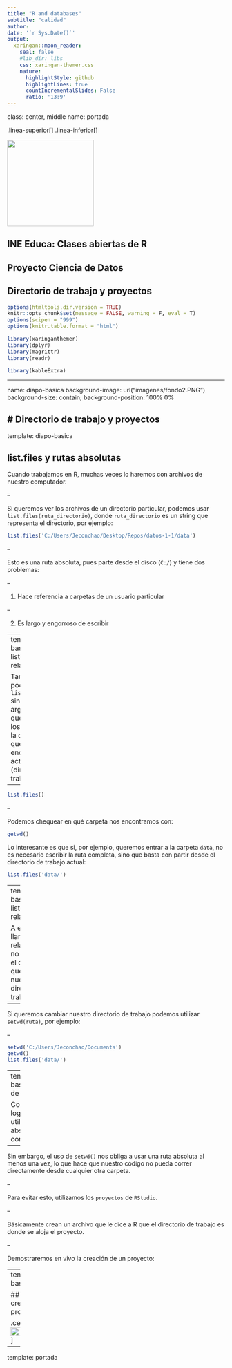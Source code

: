 ```yaml
---
title: "R and databases"
subtitle: "calidad"
author: 
date: '`r Sys.Date()`'
output:
  xaringan::moon_reader:
    seal: false
    #lib_dir: libs
    css: xaringan-themer.css
    nature:
      highlightStyle: github
      highlightLines: true
      countIncrementalSlides: False
      ratio: '13:9'
---
```


class: center, middle
name: portada

.linea-superior[]
.linea-inferior[]

<img src="imagenes/logo_portada2.png" width="200" />

## INE Educa: Clases abiertas de R

## Proyecto Ciencia de Datos

## Directorio de trabajo y proyectos 



```r
options(htmltools.dir.version = TRUE)
knitr::opts_chunk$set(message = FALSE, warning = F, eval = T) 
options(scipen = "999")
options(knitr.table.format = "html")

```

```r
library(xaringanthemer)
library(dplyr)
library(magrittr)
library(readr)

library(kableExtra)
```

---

name: diapo-basica
background-image: url("imagenes/fondo2.PNG")
background-size: contain;
background-position: 100% 0%

# Directorio de trabajo y proyectos
---

template: diapo-basica

## list.files y rutas absolutas

Cuando trabajamos en R, muchas veces lo haremos con archivos de nuestro computador.


--

Si queremos ver los archivos de un directorio particular, podemos usar
`list.files(ruta_directorio)`, donde `ruta_directorio` es un string que representa
el directorio, por ejemplo:

```r

list.files('C:/Users/Jeconchao/Desktop/Repos/datos-1-1/data')


```
--

Esto es una ruta absoluta, pues parte desde el disco (`C:/`) y tiene dos problemas:

--

1. Hace referencia a carpetas de un usuario particular

--

2. Es largo y engorroso de escribir

---
template:diapo-basica
## list.files y rutas relativas

También podemos usar `list.files()` sin un argumento, lo que mostrará los archivos de la carpeta en que R se encuentra actualmente (directorio de trabajo):

--

```r
list.files()

```
--

Podemos chequear en qué carpeta nos encontramos con:

```r
getwd()
```

Lo interesante es que si, por ejemplo, queremos entrar a la carpeta `data`, no es
necesario escribir la ruta completa, sino que basta con partir desde el directorio
de trabajo actual:

```r
list.files('data/')
```
---
template:diapo-basica
## list.files y rutas relativas

A esto le llamamos ruta relativa, pues no parte desde el disco, sino que desde nuestro
directorio de trabajo actual.

--

Si queremos cambiar nuestro directorio de trabajo podemos utilizar `setwd(ruta)`,
por ejemplo:

--

```r
setwd('C:/Users/Jeconchao/Documents')
getwd()
list.files('data/')
```

---
template:diapo-basica
## Uso de proyectos

Con lo anterior logramos evitar utilizar rutas absolutas constantemente. 

--

Sin embargo, el uso de `setwd()` nos obliga a usar una ruta absoluta al menos una vez, lo que hace que nuestro código no pueda correr directamente desde cualquier otra carpeta.

--

Para evitar esto, utilizamos los `proyectos` de `RStudio`. 

--

Básicamente crean un archivo que le dice a R que el directorio de trabajo es donde
se aloja el proyecto.

--

Demostraremos en vivo la creación de un proyecto:


---
template:diapo-basica

## Resumen creación de proyectos:

.center[<img src="imagenes/proyectos.png" width="100%" />]



---



template: portada